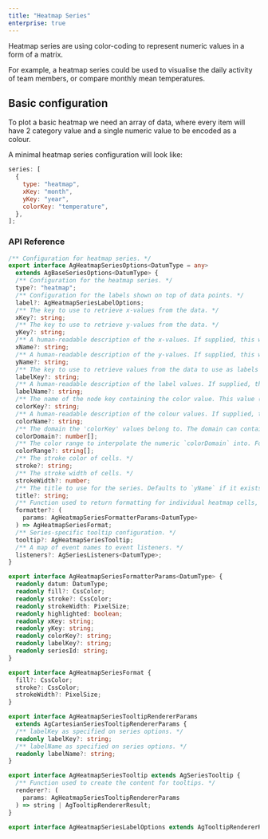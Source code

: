 ```yaml
---
title: "Heatmap Series"
enterprise: true
---
```



Heatmap series are using color-coding to represent numeric values in a form of a matrix.

For example, a heatmap series could be used to visualise the daily activity of team members, or compare monthly mean temperatures.

## Basic configuration

To plot a basic heatmap we need an array of data, where every item will have 2 category value and a single numeric value to be encoded as a colour.

A minimal heatmap series configuration will look like:

```js
series: [
  {
    type: "heatmap",
    xKey: "month",
    yKey: "year",
    colorKey: "temperature",
  },
];
```

<SimpleExampleRunner
  title="Basic Heatmap"
  name="basic-heatmap"
  options='{ "enterprise": true }'
/>

<chart-example title='Basic Heatmap' name='basic-heatmap' type='generated' options='{ "enterprise": true }'></chart-example>

### API Reference

```ts
/** Configuration for heatmap series. */
export interface AgHeatmapSeriesOptions<DatumType = any>
  extends AgBaseSeriesOptions<DatumType> {
  /** Configuration for the heatmap series. */
  type?: "heatmap";
  /** Configuration for the labels shown on top of data points. */
  label?: AgHeatmapSeriesLabelOptions;
  /** The key to use to retrieve x-values from the data. */
  xKey?: string;
  /** The key to use to retrieve y-values from the data. */
  yKey?: string;
  /** A human-readable description of the x-values. If supplied, this will be shown in the default tooltip and passed to the tooltip renderer as one of the parameters. */
  xName?: string;
  /** A human-readable description of the y-values. If supplied, this will be shown in the default tooltip and passed to the tooltip renderer as one of the parameters. */
  yName?: string;
  /** The key to use to retrieve values from the data to use as labels for the markers. */
  labelKey?: string;
  /** A human-readable description of the label values. If supplied, this will be shown in the default tooltip and passed to the tooltip renderer as one of the parameters. */
  labelName?: string;
  /** The name of the node key containing the color value. This value (along with `colorDomain` and `colorRange` configs) will be used to determine the tile color. */
  colorKey?: string;
  /** A human-readable description of the colour values. If supplied, this will be shown in the default tooltip and passed to the tooltip renderer as one of the parameters. */
  colorName?: string;
  /** The domain the 'colorKey' values belong to. The domain can contain more than two stops, for example `[-5, 0, -5]`. In that case the 'colorRange' should also use a matching number of colors. */
  colorDomain?: number[];
  /** The color range to interpolate the numeric `colorDomain` into. For example, if the `colorDomain` is `[-5, 5]` and `colorRange` is `['red', 'green']`, a `colorKey` value of `-5` will be assigned the 'red' color, `5` - 'green' color and `0` a blend of 'red' and 'green'. */
  colorRange?: string[];
  /** The stroke color of cells. */
  stroke?: string;
  /** The stroke width of cells. */
  strokeWidth?: number;
  /** The title to use for the series. Defaults to `yName` if it exists, or `yKey` if not. */
  title?: string;
  /** Function used to return formatting for individual heatmap cells, based on the given parameters. If the current cell is highlighted, the `highlighted` property will be set to `true`; make sure to check this if you want to differentiate between the highlighted and un-highlighted states. */
  formatter?: (
    params: AgHeatmapSeriesFormatterParams<DatumType>
  ) => AgHeatmapSeriesFormat;
  /** Series-specific tooltip configuration. */
  tooltip?: AgHeatmapSeriesTooltip;
  /** A map of event names to event listeners. */
  listeners?: AgSeriesListeners<DatumType>;
}

export interface AgHeatmapSeriesFormatterParams<DatumType> {
  readonly datum: DatumType;
  readonly fill?: CssColor;
  readonly stroke?: CssColor;
  readonly strokeWidth: PixelSize;
  readonly highlighted: boolean;
  readonly xKey: string;
  readonly yKey: string;
  readonly colorKey?: string;
  readonly labelKey?: string;
  readonly seriesId: string;
}

export interface AgHeatmapSeriesFormat {
  fill?: CssColor;
  stroke?: CssColor;
  strokeWidth?: PixelSize;
}

export interface AgHeatmapSeriesTooltipRendererParams
  extends AgCartesianSeriesTooltipRendererParams {
  /** labelKey as specified on series options. */
  readonly labelKey?: string;
  /** labelName as specified on series options. */
  readonly labelName?: string;
}

export interface AgHeatmapSeriesTooltip extends AgSeriesTooltip {
  /** Function used to create the content for tooltips. */
  renderer?: (
    params: AgHeatmapSeriesTooltipRendererParams
  ) => string | AgTooltipRendererResult;
}

export interface AgHeatmapSeriesLabelOptions extends AgTooltipRendererResult {}
```
